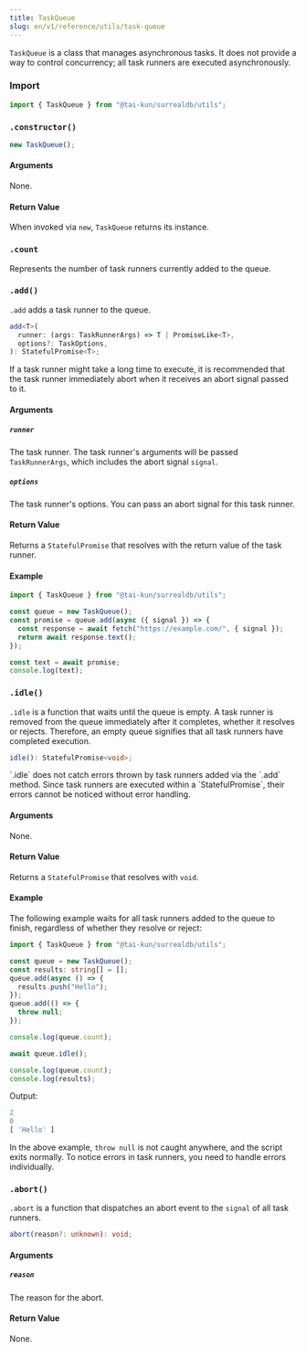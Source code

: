 ```yaml
---
title: TaskQueue
slug: en/v1/reference/utils/task-queue
---
```



`TaskQueue` is a class that manages asynchronous tasks. It does not provide a way to control concurrency; all task runners are executed asynchronously.

### Import

```ts
import { TaskQueue } from "@tai-kun/surrealdb/utils";
```

### `.constructor()`

```ts
new TaskQueue();
```

#### Arguments

None.

#### Return Value

When invoked via `new`, `TaskQueue` returns its instance.

### `.count` <Badge variant="instance" /><Badge variant="property" /><Badge variant="readonly" />

Represents the number of task runners currently added to the queue.

### `.add()` <Badge variant="instance" /><Badge variant="method" />

`.add` adds a task runner to the queue.

```ts
add<T>(
  runner: (args: TaskRunnerArgs) => T | PromiseLike<T>,
  options?: TaskOptions,
): StatefulPromise<T>;
```

<Aside type="caution">
  If a task runner might take a long time to execute, it is recommended that the task runner immediately abort when it receives an abort signal passed to it.
</Aside>

#### Arguments

##### `runner`

The task runner. The task runner's arguments will be passed `TaskRunnerArgs`, which includes the abort signal `signal`.

##### `options`

The task runner's options. You can pass an abort signal for this task runner.

#### Return Value

Returns a `StatefulPromise` that resolves with the return value of the task runner.

#### Example

```ts
import { TaskQueue } from "@tai-kun/surrealdb/utils";

const queue = new TaskQueue();
const promise = queue.add(async ({ signal }) => {
  const response = await fetch("https://example.com/", { signal });
  return await response.text();
});

const text = await promise;
console.log(text);
```

### `.idle()` <Badge variant="instance" /><Badge variant="method" />

`.idle` is a function that waits until the queue is empty. A task runner is removed from the queue immediately after it completes, whether it resolves or rejects. Therefore, an empty queue signifies that all task runners have completed execution.

```ts
idle(): StatefulPromise<void>;
```

<Aside type="caution">
  `.idle` does not catch errors thrown by task runners added via the `.add` method. Since task runners are executed within a `StatefulPromise`, their errors cannot be noticed without error handling.
</Aside>

#### Arguments

None.

#### Return Value

Returns a `StatefulPromise` that resolves with `void`.

#### Example

The following example waits for all task runners added to the queue to finish, regardless of whether they resolve or reject:

```ts
import { TaskQueue } from "@tai-kun/surrealdb/utils";

const queue = new TaskQueue();
const results: string[] = [];
queue.add(async () => {
  results.push("Hello");
});
queue.add(() => {
  throw null;
});

console.log(queue.count);

await queue.idle();

console.log(queue.count);
console.log(results);
```

Output:

```js
2
0
[ 'Hello' ]
```

In the above example, `throw null` is not caught anywhere, and the script exits normally. To notice errors in task runners, you need to handle errors individually.

### `.abort()` <Badge variant="instance" /><Badge variant="method" />

`.abort` is a function that dispatches an abort event to the `signal` of all task runners.

```ts
abort(reason?: unknown): void;
```

#### Arguments

##### `reason`

The reason for the abort.

#### Return Value

None.
